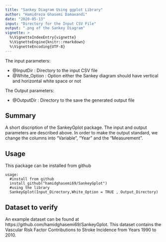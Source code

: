 ```yaml
---
title: "Sankey Diagram Using ggplot Library"
author: "Hamidreza Ghasemi Damavandi"
date: "2020-05-13"
input: "Directory for the Input CSV File"
output: ".png of the Sankey Diagram"
vignette: >
  %\VignetteIndexEntry{vignette}
  %\VignetteEngine{knitr::rmarkdown}
  %\VignetteEncoding{UTF-8}
---
```


The input parameters:

- @InputDir : Directory to the input CSV file
- @White_Option : Option either the Sankey diagram should have vertical and horizontal white space or not

The Output parameters:

- @OutputDir : Directory to the save the generated output file

## Summary

A short discription of the SankeyGplot package. The input and output parameters are described above. In order to 
make the output standard, we change the columns into "Variable", "Year" and the "Measurement".

## Usage

This package can be installed from github

    usage: 
      #install from github 
      install_github("hamidghasemi69/SankeyGplot")
      #using the library
      SankeyGplot(Input_Directory,White_Option = TRUE , Output_Directory)


## Dataset to verify

An example dataset can be found at https://github.com/hamidghasemi69/SankeyGplot. This dataset contains the Vascular Risk Factor Contributions to Stroke Incidence from Years 1990 to 2010. 




